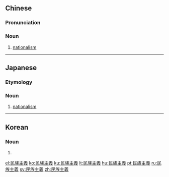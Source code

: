 {{also|民族主义}}
==Chinese==
{{zh-forms|s=民族主义|type=22}}
{{wikipedia|lang=zh}}

===Pronunciation===
{{zh-pron
|m=mínzúzhǔyì
|c=man4 zuk6 zyu2 ji6
|cat=n
}}

===Noun===
{{zh-noun}}

# [[nationalism]]

----

==Japanese==
{{ja-kanjitab|みん|ぞく|しゅ|ぎ|yomi=on}}

===Etymology===
{{suffix|民族|主義|lang=ja|t1=nationality|t2=-ism|sort=みんぞくしゅぎ}}

===Noun===
{{ja-noun|みんぞくしゅぎ}}

# [[nationalism]]

----

==Korean==
{{ko-hanjatab|民|族|主|義}}

===Noun===
{{ko-noun|rv=minjokjuui|hangeul=민족주의}}

# {{hanja form of|민족주의|[[nationalism]]}}

[[el:民族主義]]
[[ko:民族主義]]
[[ku:民族主義]]
[[lt:民族主義]]
[[hu:民族主義]]
[[pt:民族主義]]
[[ru:民族主義]]
[[sv:民族主義]]
[[zh:民族主義]]